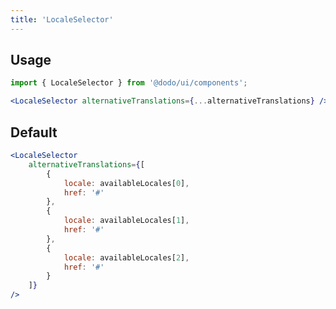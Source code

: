 ```yaml
---
title: 'LocaleSelector'
---
```




## Usage

```jsx
import { LocaleSelector } from '@dodo/ui/components';

<LocaleSelector alternativeTranslations={...alternativeTranslations} />
```

## Default

<div class="not-content layout-container">
	<LocaleSelector
		isStatic
		alternativeTranslations={[
			{
				locale: availableLocales[0],
				href: '#'
			},
			{
				locale: availableLocales[1],
				href: '#'
			},
			{
				locale: availableLocales[2],
				href: '#'
			}
		]}
	/>
</div>

```jsx
<LocaleSelector
	alternativeTranslations={[
		{
			locale: availableLocales[0],
			href: '#'
		},
		{
			locale: availableLocales[1],
			href: '#'
		},
		{
			locale: availableLocales[2],
			href: '#'
		}
	]}
/>
```
